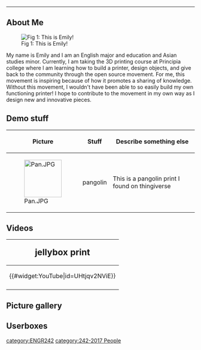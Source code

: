 
----
{{Statusboxtop}}
{{status-design}}
{{status-model}}
{{boxbottom}}

{{242}}

==About Me==

[[File:It's me.JPG|thumb|right|Fig 1: This is Emily!]]

My name is Emily and I am an English major and education and Asian studies minor. Currently, I am taking the 3D printing course at Principia college where I am learning how to build a printer, design objects, and give back to the community through the open source movement. For me, this movement is inspiring because of how it promotes a sharing of knowledge. Without this movement, I wouldn't have been able to so easily build my own functioning printer! I hope to contribute to the movement in my own way as I design new and innovative pieces. 







==Demo stuff==


{| class="wikitable"
|-
! Picture 
! Stuff
! Describe something else
|-
| [[File:Pan.JPG |100px]]
| pangolin
| This is a pangolin print I found on thingiverse
|}

== Videos==
{|style="border:1px solid black; background-color: lightgreen; margin-left:.1em; margin-top:2px; -moz-border-radius:15px;" align="left" width="120px"
!<big><big>jellybox print</big>
|-
|<center>{{#widget:YouTube|id=UHtjqv2NViE}} </center>
|-
|}

































==Picture gallery==
{{Gallery
|width=180
|height=135
|title=Additional images
|lines=4
|File:Emilys printer.jpeg | This is my printer where I make all of my prints!
}}

==Userboxes==

{{userboxtop}}
{{User OSH}}
{{User 3D printing}}
{{userboxbottom}}







[[category:ENGR242]]
[[category:242-2017 People]]
